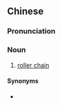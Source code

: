 {{also|滚链}}
==Chinese==
{{zh-forms|s=滚链}}

===Pronunciation===
{{zh-pron
|m=gǔnliàn
|cat=n
}}

===Noun===
{{zh-noun}}

# [[roller chain]]

====Synonyms====
* {{zh-l|滾子鏈}}